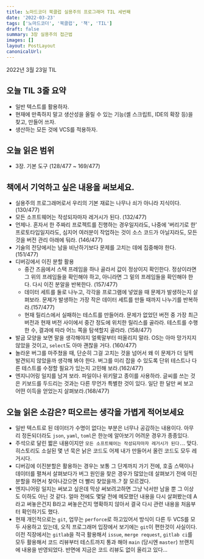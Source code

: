 ```yaml
---
title: 노마드코더 북클럽 실용주의 프로그래머 TIL 세번째
date: '2022-03-23'
tags: ['노마드코더', '북클럽', '책', 'TIL']
draft: false
summary: 3장 실용주의 접근법
images: []
layout: PostLayout
canonicalUrl:
---
```


2022년 3월 23일 TIL

## 오늘 TIL 3줄 요약

- 일반 텍스트를 활용하자.
- 현재에 만족하지 말고 생산성을 올릴 수 있는 기능(셸 스크립트, IDE의 확장 등)을 찾고, 만들어 쓰자.
- 생산하는 모든 것에 VCS를 적용하자.

## 오늘 읽은 범위

- 3장. 기본 도구 (128/477 ~ 169/477)

## 책에서 기억하고 싶은 내용을 써보세요.

- 실용주의 프로그래머로서 우리의 기본 재료는 나무나 쇠가 아니라 지식이다. (130/477)
- 모든 소프트웨어는 작성되자마자 레거시가 된다. (132/477)
- 언제나. 혼자서 한 주짜리 프로젝트를 진행하는 경우일지라도, 나중에 '버리기로 한' 프로토타입일지라도, 심지어 여러분이 작업하는 것이 소스 코드가 아닐지라도, 모든 것을 버전 관리 아래에 둬라. (146/477)
- 기술의 전당에서는 남을 비난하기보다 문제를 고치는 데에 집중해야 한다. (151/477)
- 디버깅에서 이진 분할 활용
  - 중간 즈음에서 스택 프레임을 하나 골라서 값이 정상이지 확인한다. 정상이라면 그 위의 프레임들을 확인해야 하고, 아니라면 그 밑의 프레임들을 확인해야 한다. 다시 이진 분알을 반복한다. (157/477)
  - 데이터 세트를 둘로 나누고, 각각을 프로그램에 넣었을 때 문제가 발생하는지 살펴보라. 문제가 발생하는 가장 작은 데이터 세트를 만들 때까지 나누기를 반복하라.(157/477)
  - 현재 릴리스에서 실패하는 테스트를 만들어라. 문제가 없었던 버전 중 가장 최근 버전과 현재 버전 사이에서 중간 정도에 위치한 릴리스를 골라라. 테스트를 수행한 수, 결과에 따라 어느 쪽을 탐색할지 골라라. (158/477)
- 발굽 모양을 보면 말을 생각해야지 얼룩말부터 떠올리지 말라. OS는 아마 망가지지 않았을 것이고, `select`도 아마 괜찮을 거다. (160/477)
- 놀라운 버그를 마주쳤을 때, 단순히 그걸 고치는 것을 넘어서 왜 이 문제가 더 일찍 발견되지 않았을까 생각해 봐야 한다. 버그를 미리 잡을 수 있도록 단위 테스트나 다른 테스트를 수정할 필요가 있는지 고민해 보라.(162/477)
- 엔지니어링 일지를 남겨 보라. 파일이나 위키말고 종이를 사용하라. 글씨를 쓰는 것은 키보드를 두드리는 것과는 다른 무언가 특별한 것이 있다. 일단 한 달만 써 보고 어떤 이득을 얻었는지 살펴보라.(168/477)

## 오늘 읽은 소감은? 떠오르는 생각을 가볍게 적어보세요

- 일반 텍스트로 된 데이터가 수명이 없다는 부분은 너무나 공감하는 내용이다. 아무리 정돈되더라도 `json`, `yaml`, `toml`은 한눈에 알아보기 어려운 경우가 종종있다.
- 주석으로 달린 짧은 내용이지만 `모든 소프트웨어는 작성되자마자 레거시가 된다.`.. 맞다. 히스토리도 소실된 몇 년 묵은 낡은 코드도 어제 내가 만들어서 올린 코드도 모두 레거시다.
- 디버깅에 이진분할은 활용하는 경우는 보통 그 단계까지 가기 전에, 호출 스택이나 데이터를 펼쳐서 살펴보다가 버그 원인을 찾은 경우가 많았는데 살펴보기 전에 이진분할을 하면서 찾아나갔으면 더 빨리 찾았을까..? 잘 모르겠다.
- 엔지니어링 일지는 써보고 싶은데 막상 써보려고하면 그냥 낙서만 남을 뿐 그 이상도 이하도 아닌 것 같다. 얼마 전에도 몇달 전에 메모했던 내용을 다시 살펴봤는데 A라고 써놓은건지 B라고 써놓은건지 명확하지 않아서 결국 다시 관련 내용을 처음부터 확인하기도 했다.
- 현재 개인적으로는 `git`, 업무는 `perforce`로 하고있어서 방식이 다른 두 VCS를 모두 사용하고 있는데, 오직 프로그래머 입장에서 보기에는 `git`이 편한것이 사실이다. 이전 직장에서는 `gitlab`을 적극 활용해서 `issue`, `merge request`, `gitlab ci`를 모두 활용해서 코드 리뷰부터 테스트까지 통과 해야 `main` (당시엔 `master`) 브랜치에 내용을 반영되었다. 반면에 지금은 코드 리뷰도 없이 올리고 있다...
